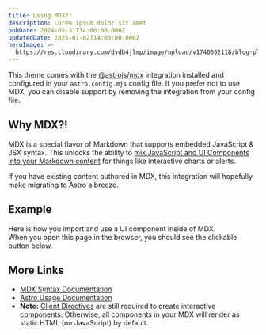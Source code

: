 ```yaml
---
title: Using MDX?!
description: Lorem ipsum dolor sit amet
pubDate: 2024-05-31T14:00:00.000Z
updatedDate: 2025-01-02T14:00:00.000Z
heroImage: >-
  https://res.cloudinary.com/dydb4jlmp/image/upload/v1740652118/blog-placeholder-5_tq3m52.jpg
---
```


This theme comes with the [@astrojs/mdx](https://docs.astro.build/en/guides/integrations-guide/mdx/) integration installed and configured in your `astro.config.mjs` config file. If you prefer not to use MDX, you can disable support by removing the integration from your config file.

## Why MDX?!

MDX is a special flavor of Markdown that supports embedded JavaScript & JSX syntax. This unlocks the ability to [mix JavaScript and UI Components into your Markdown content](https://docs.astro.build/en/guides/markdown-content/#mdx-features) for things like interactive charts or alerts.

If you have existing content authored in MDX, this integration will hopefully make migrating to Astro a breeze.

## Example

Here is how you import and use a UI component inside of MDX.\
When you open this page in the browser, you should see the clickable button below.

## More Links

* [MDX Syntax Documentation](https://mdxjs.com/docs/what-is-mdx)
* [Astro Usage Documentation](https://docs.astro.build/en/guides/markdown-content/#markdown-and-mdx-pages)
* **Note:** [Client Directives](https://docs.astro.build/en/reference/directives-reference/#client-directives) are still required to create interactive components. Otherwise, all components in your MDX will render as static HTML (no JavaScript) by default.
